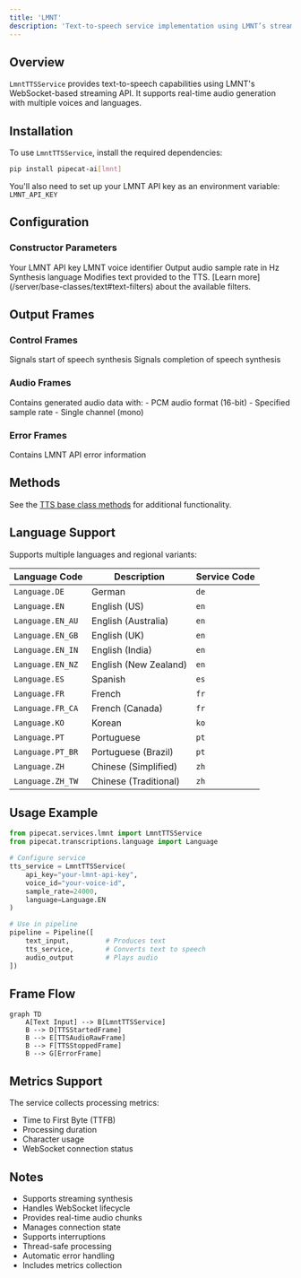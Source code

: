 ```yaml
---
title: 'LMNT'
description: 'Text-to-speech service implementation using LMNT’s streaming API'
---
```


## Overview

`LmntTTSService` provides text-to-speech capabilities using LMNT's WebSocket-based streaming API. It supports real-time audio generation with multiple voices and languages.

## Installation

To use `LmntTTSService`, install the required dependencies:

```bash
pip install pipecat-ai[lmnt]
```

You'll also need to set up your LMNT API key as an environment variable: `LMNT_API_KEY`

## Configuration

### Constructor Parameters

<ParamField path="api_key" type="str" required>
  Your LMNT API key
</ParamField>

<ParamField path="voice_id" type="str" required>
  LMNT voice identifier
</ParamField>

<ParamField path="sample_rate" type="int" default="24000">
  Output audio sample rate in Hz
</ParamField>

<ParamField path="language" type="Language" default="Language.EN">
  Synthesis language
</ParamField>

<ParamField path="text_filter" type="BaseTextFilter" default="None">
  Modifies text provided to the TTS. [Learn
  more](/server/base-classes/text#text-filters) about the available filters.
</ParamField>

## Output Frames

### Control Frames

<ParamField path="TTSStartedFrame" type="Frame">
  Signals start of speech synthesis
</ParamField>

<ParamField path="TTSStoppedFrame" type="Frame">
  Signals completion of speech synthesis
</ParamField>

### Audio Frames

<ParamField path="TTSAudioRawFrame" type="Frame">
  Contains generated audio data with: - PCM audio format (16-bit) - Specified
  sample rate - Single channel (mono)
</ParamField>

### Error Frames

<ParamField path="ErrorFrame" type="Frame">
  Contains LMNT API error information
</ParamField>

## Methods

See the [TTS base class methods](/server/base-classes/speech#ttsservice) for additional functionality.

## Language Support

Supports multiple languages and regional variants:

| Language Code    | Description           | Service Code |
| ---------------- | --------------------- | ------------ |
| `Language.DE`    | German                | `de`         |
| `Language.EN`    | English (US)          | `en`         |
| `Language.EN_AU` | English (Australia)   | `en`         |
| `Language.EN_GB` | English (UK)          | `en`         |
| `Language.EN_IN` | English (India)       | `en`         |
| `Language.EN_NZ` | English (New Zealand) | `en`         |
| `Language.ES`    | Spanish               | `es`         |
| `Language.FR`    | French                | `fr`         |
| `Language.FR_CA` | French (Canada)       | `fr`         |
| `Language.KO`    | Korean                | `ko`         |
| `Language.PT`    | Portuguese            | `pt`         |
| `Language.PT_BR` | Portuguese (Brazil)   | `pt`         |
| `Language.ZH`    | Chinese (Simplified)  | `zh`         |
| `Language.ZH_TW` | Chinese (Traditional) | `zh`         |

## Usage Example

```python
from pipecat.services.lmnt import LmntTTSService
from pipecat.transcriptions.language import Language

# Configure service
tts_service = LmntTTSService(
    api_key="your-lmnt-api-key",
    voice_id="your-voice-id",
    sample_rate=24000,
    language=Language.EN
)

# Use in pipeline
pipeline = Pipeline([
    text_input,         # Produces text
    tts_service,        # Converts text to speech
    audio_output        # Plays audio
])
```

## Frame Flow

```mermaid
graph TD
    A[Text Input] --> B[LmntTTSService]
    B --> D[TTSStartedFrame]
    B --> E[TTSAudioRawFrame]
    B --> F[TTSStoppedFrame]
    B --> G[ErrorFrame]
```

## Metrics Support

The service collects processing metrics:

- Time to First Byte (TTFB)
- Processing duration
- Character usage
- WebSocket connection status

## Notes

- Supports streaming synthesis
- Handles WebSocket lifecycle
- Provides real-time audio chunks
- Manages connection state
- Supports interruptions
- Thread-safe processing
- Automatic error handling
- Includes metrics collection
